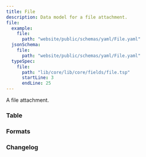 ```yaml
---
title: File
description: Data model for a file attachment.
file:
  example:
    file:
      path: "website/public/schemas/yaml/File.yaml"
  jsonSchema:
    file:
      path: "website/public/schemas/yaml/File.yaml"
  typeSpec:
    file:
      path: "lib/core/lib/core/fields/file.tsp"
      startLine: 3
      endLine: 25
---
```



A file attachment.

### Table

<SchemaTable filePath={frontmatter.file.jsonSchema.file.path} />

### Formats

<SchemaFormatTabs
  example={frontmatter.file.example}
  jsonSchema={frontmatter.file.jsonSchema}
  typeSpec={frontmatter.file.typeSpec}
/>

### Changelog

<SchemaChangelog schema="File" />
